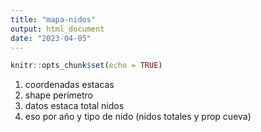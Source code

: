 ```yaml
---
title: "mapa-nidos"
output: html_document
date: "2023-04-05"
---
```


```r
knitr::opts_chunk$set(echo = TRUE)
```

1) coordenadas estacas
2) shape perímetro
3) datos estaca total nidos
4) eso por año y tipo de nido (nidos totales y prop cueva)